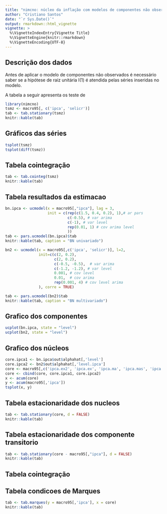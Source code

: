 ---
title: "nimcno: núcleo da inflação com modelos de componentes não observados"
author: "Cristiano Santos"
date: "`r Sys.Date()`"
output: rmarkdown::html_vignette
vignette: >
  %\VignetteIndexEntry{Vignette Title}
  %\VignetteEngine{knitr::rmarkdown}
  %\VignetteEncoding{UTF-8}
---


## Descrição dos dados 

Antes de aplicar o modelo de componentes não observados é necessário saber se a hipótese de raiz unitária I(1) é atendida pelas séries inseridas no modelo.

A tabela a seguir apresenta os teste de 

```{r descriptive, results='asis'}
library(nimcno)
tsmz <- macro95[, c('ipca', 'selicr')]
tab <- tab.stationary(tsmz)
knitr::kable(tab)
```


## Gráficos das séries


```{r graf desc, results='asis'}
tsplot(tsmz)
tsplot(diff(tsmz))
```


## Tabela cointegração

```{r cointeg}
tab <- tab.cointeg(tsmz)
knitr::kable(tab)
```



## Tabela resultados da estimacao

```{r uc }
bn.ipca <- ucmodel(x = macro95[,"ipca"], lag = 3,
                   init = c(rep(c(1.5, 0.4, 0.2), 1),# ar pars
                            c(-0.5), # var arima
                            c(-1), # var level
                            rep(0.01, 1) # cov arima level
                            ))
tab <- pars.ucmodel(bn.ipca)$tab
knitr::kable(tab, caption = "BN univariado")
```

```{r uc mult}
bn2 <- ucmodel(x = macro95[,c('ipca', 'selicr')], l=2, 
               init=c(c(2, 0.2),
                      c(2, 0.2),
                      c(-0.5, -0.5),  # var arima
                      c(-1.2, -1.2), # var level
                      0.001, # cov level 
                      0.01,  # cov arima
                      rep(0.001, 4) # cov level arima
               ), corre = TRUE)

tab <- pars.ucmodel(bn2)$tab
knitr::kable(tab, caption = "BN multivariado")
```


## Grafico dos componentes

```{r graf uc}
ucplot(bn.ipca, state = "level")
ucplot(bn2, state = "level")
```


## Grafico dos núcleos

```{r graf core}
core.ipca1 <- bn.ipca$out$alphahat[,'level']
core.ipca2 <- bn2$out$alphahat[,'level.ipca']
core <- macro95[,c('ipca.ex2', 'ipca.ex', 'ipca.ma', 'ipca.mas', 'ipca.dp')]
core <- cbind(core, core.ipca1, core.ipca2)
x <- acum(core)
y <- acum(macro95[,'ipca'])
tsplot(x, y)
```


## Tabela estacionaridade dos nucleos

```{r estaci core, warning=FALSE}
tab <- tab.stationary(core, d = FALSE)
knitr::kable(tab)
```


## Tabela estacionaridade dos componente transitorio

```{r estaci transit, warning=FALSE}
tab <- tab.stationary(core - macro95[,"ipca"], d = FALSE)
knitr::kable(tab)
```

## Tabela cointegração


## Tabela condicoes de Marques

```{r marques, warning=FALSE}
tab <- tab.marques(y = macro95[,'ipca'], x = core)
knitr::kable(tab)
```


